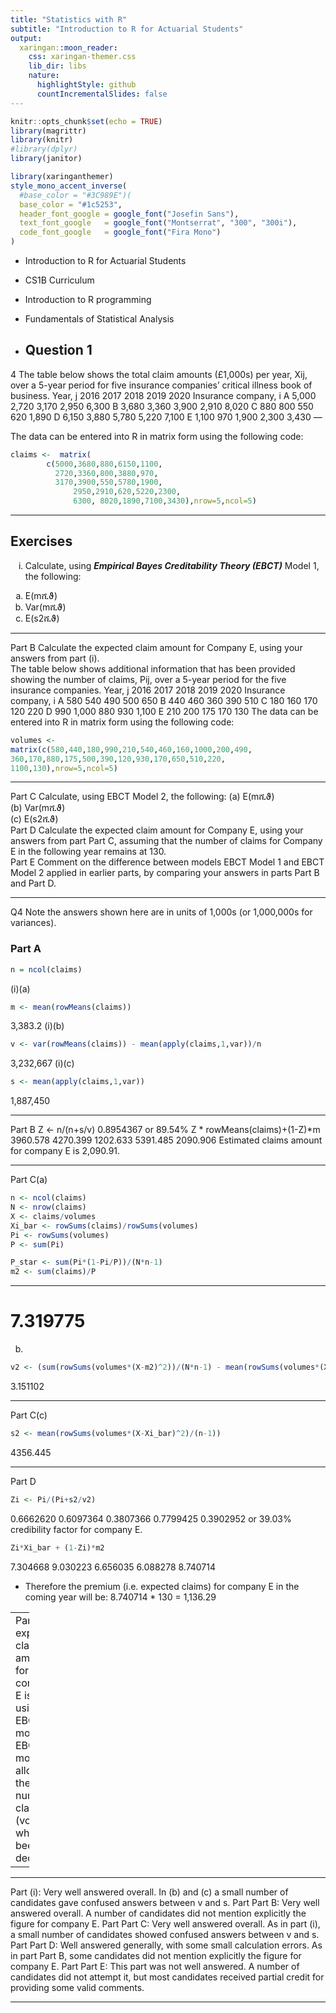```yaml
---
title: "Statistics with R"
subtitle: "Introduction to R for Actuarial Students"
output:
  xaringan::moon_reader:
    css: xaringan-themer.css
    lib_dir: libs
    nature:
      highlightStyle: github
      countIncrementalSlides: false
---
```



```r
knitr::opts_chunk$set(echo = TRUE)
library(magrittr)
library(knitr)
#library(dplyr)
library(janitor)


```

```r
library(xaringanthemer)
style_mono_accent_inverse(
  #base_color = "#3C989E")(
  base_color = "#1c5253",
  header_font_google = google_font("Josefin Sans"),
  text_font_google   = google_font("Montserrat", "300", "300i"),
  code_font_google   = google_font("Fira Mono")
)
```

* Introduction to R for Actuarial Students

* CS1B Curriculum

* Introduction to R programming
* Fundamentals of Statistical Analysis

* Question 1
---


4 The table below shows the total claim amounts (£1,000s) per year, Xij, over a 5-year 
period for five insurance companies’ critical illness book of business. 
Year, j 
2016 2017 2018 2019 2020 
Insurance 
company, i
A 5,000 2,720 3,170 2,950 6,300 
B 3,680 3,360 3,900 2,910 8,020 
C 880 800 550 620 1,890 
D 6,150 3,880 5,780 5,220 7,100 
E 1,100 970 1,900 2,300 3,430 
---

The data can be entered into R in matrix form using the following code: 

```r
claims <-  matrix(  
        c(5000,3680,880,6150,1100,
          2720,3360,800,3880,970, 
          3170,3900,550,5780,1900,
		      2950,2910,620,5220,2300,
		      6300, 8020,1890,7100,3430),nrow=5,ncol=5) 
```

---

## Exercises

(i) Calculate, using ***Empirical Bayes Creditability Theory (EBCT)*** Model 1, the 
following: 
(a) E(mሺϑ)  
(b) Var(mሺϑ)  
(c) E(s2ሺϑ)  

---

Part B Calculate the expected claim amount for Company E, using your answers from 
part (i).  
The table below shows additional information that has been provided showing the 
number of claims, Pij, over a 5-year period for the five insurance companies. 
Year, j 
2016 2017 2018 2019 2020 
Insurance 
company, i
A 580 540 490 500 650 
B 440 460 360 390 510 
C 180 160 170 120 220 
D 990 1,000 880 930 1,100 
E 210 200 175 170 130 
The data can be entered into R in matrix form using the following code: 
```r
volumes <- 
matrix(c(580,440,180,990,210,540,460,160,1000,200,490, 
360,170,880,175,500,390,120,930,170,650,510,220, 
1100,130),nrow=5,ncol=5) 
```

---

Part C Calculate, using EBCT Model 2, the following: 
(a) E(mሺϑ)  
(b) Var(mሺϑ)  
(c) E(s2ሺϑ)  
Part D Calculate the expected claim amount for Company E, using your answers from 
part Part C, assuming that the number of claims for Company E in the following 
year remains at 130.  
Part E Comment on the difference between models EBCT Model 1 and EBCT 
Model 2 applied in earlier parts, by comparing your answers in parts Part B 
and Part D.  

---

Q4
Note the answers shown here are in units of 1,000s (or 1,000,000s for variances).

### Part A
```r
n = ncol(claims)
```

(i)(a)
```r
m <- mean(rowMeans(claims)) 
```

 3,383.2 
(i)(b)
```r
v <- var(rowMeans(claims)) - mean(apply(claims,1,var))/n 
```

 3,232,667 
(i)(c)
```r
s <- mean(apply(claims,1,var)) 
```
 1,887,450 
 
---

Part B
Z <- n/(n+s/v) 
 0.8954367 or 89.54%
Z * rowMeans(claims)+(1-Z)*m 
 3960.578 4270.399 1202.633 5391.485 2090.906
Estimated claims amount for company E is 2,090.91. 

---

Part C(a)
```r
n <- ncol(claims)
N <- nrow(claims) 
X <- claims/volumes 
Xi_bar <- rowSums(claims)/rowSums(volumes) 
Pi <- rowSums(volumes) 
P <- sum(Pi) 
```

```r
P_star <- sum(Pi*(1-Pi/P))/(N*n-1) 
m2 <- sum(claims)/P 
```

---

# 7.319775 
(b)
```r
v2 <- (sum(rowSums(volumes*(X-m2)^2))/(N*n-1) - mean(rowSums(volumes*(X-Xi_bar)^2)/(n-1)))/P_star 

```

 3.151102 

---

Part C(c)


```r
s2 <- mean(rowSums(volumes*(X-Xi_bar)^2)/(n-1)) 
```
 4356.445 

---

Part D
```r
Zi <- Pi/(Pi+s2/v2)
```

 0.6662620 0.6097364 0.3807366 0.7799425 0.3902952
or 39.03% credibility factor for company E.

```r
Zi*Xi_bar + (1-Zi)*m2 
```
 7.304668 9.030223 6.656035 6.088278 8.740714

* Therefore the premium (i.e. expected claims) for company E in the coming year will be: 8.740714 * 130 = 1,136.29 

---
Part E
The expected claim amount for company E is lower using EBCT model 2. 
EBCT model 2 allows for the number of claims (volumes), 
which has been declining 

---

---

Part (i): Very well answered overall. In (b) and (c) a small number of candidates gave confused answers between v and s.
Part Part B: Very well answered overall. A number of candidates did not mention explicitly the figure for company E.
Part Part C: Very well answered overall. As in part (i), a small number of candidates showed confused answers between v and s.
Part Part D: Well answered generally, with some small calculation errors. As in part Part B, some candidates did not mention explicitly the figure for company E.
Part Part E: This part was not well answered. A number of candidates did not attempt it, but most candidates received partial credit for providing some valid comments.

---